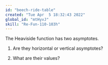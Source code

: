 ```yaml
---
id: "beech-ride-table"
created: "Tue Apr  5 18:32:43 2022"
global_id: "mtHyvJ"
skill: "Re-Fun-110-103h"
---
```


The Heaviside function has two asymptotes.

1. Are they horizontal or vertical asymptotes?

2. What are their values?
